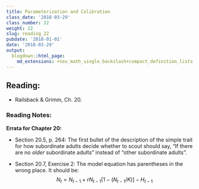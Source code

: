 ```yaml
---
title: Parameterization and Calibration
class_date: '2018-03-29'
class_number: 22
weight: 22
slug: reading_22
pubdate: '2018-01-01'
date: '2018-03-29'
output:
  blogdown::html_page:
    md_extensions: +tex_math_single_backslash+compact_definition_lists
---
```

## Reading:

* Railsback & Grimm, Ch. 20.

### Reading Notes:

**Errata for Chapter 20:**

* Section 20.5, p. 264:
  The first bullet of the description of the simple trait for how subordinate adults decide whether to scout should say,
  "If there are no _older_ subordinate adults" instead of "other subordinate adults".

* Section 20.7, Exercise 2:
  The model equation has parentheses in the wrong place. It should be:
  $$ N_t = N_{t-1} + r N_{t-1} [ 1 - (N_{t-1} / K)] - H_{t-1}$$

